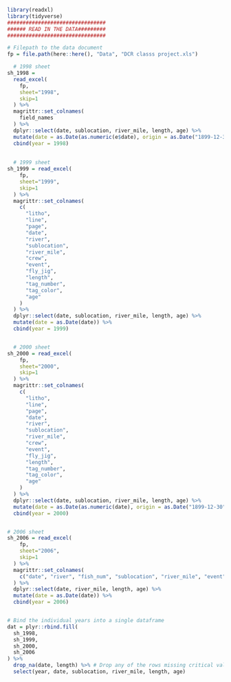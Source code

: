 ```r
library(readxl)
library(tidyverse)
################################
###### READ IN THE DATA#########
################################

# Filepath to the data document
fp = file.path(here::here(), "Data", "DCR classs project.xls")

  # 1998 sheet
sh_1998 =
  read_excel(
    fp, 
    sheet="1998", 
    skip=1
  ) %>%
  magrittr::set_colnames(
    field_names
  ) %>% 
  dplyr::select(date, sublocation, river_mile, length, age) %>% 
  mutate(date = as.Date(as.numeric(e$date), origin = as.Date("1899-12-30"))) %>% 
  cbind(year = 1998)
  
  
  # 1999 sheet
sh_1999 = read_excel(
    fp, 
    sheet="1999", 
    skip=1
  ) %>%
  magrittr::set_colnames(
    c(
      "litho",
      "line",
      "page",
      "date",
      "river",
      "sublocation",
      "river_mile",
      "crew",
      "event",
      "fly_jig",
      "length",
      "tag_number",
      "tag_color",
      "age"
    )
  ) %>% 
  dplyr::select(date, sublocation, river_mile, length, age) %>% 
  mutate(date = as.Date(date)) %>% 
  cbind(year = 1999)


  # 2000 sheet
sh_2000 = read_excel(
    fp, 
    sheet="2000", 
    skip=1
  ) %>%
  magrittr::set_colnames(
    c(
      "litho",
      "line",
      "page",
      "date",
      "river",
      "sublocation",
      "river_mile",
      "crew",
      "event",
      "fly_jig",
      "length",
      "tag_number",
      "tag_color",
      "age"
    )
  ) %>% 
  dplyr::select(date, sublocation, river_mile, length, age) %>% 
  mutate(date = as.Date(as.numeric(date), origin = as.Date("1899-12-30"))) %>% 
  cbind(year = 2000)


# 2006 sheet
sh_2006 = read_excel(
    fp, 
    sheet="2006", 
    skip=1
  ) %>%
  magrittr::set_colnames(
    c("date", "river", "fish_num", "sublocation", "river_mile", "event", "gear_type", "length", "tag_number", "tag_color", "age")
  ) %>% 
  dplyr::select(date, river_mile, length, age) %>% 
  mutate(date = as.Date(date)) %>% 
  cbind(year = 2006)


# Bind the individual years into a single dataframe
dat = plyr::rbind.fill(
  sh_1998,
  sh_1999,
  sh_2000,
  sh_2006
) %>% 
  drop_na(date, length) %>% # Drop any of the rows missing critical values (also dummy rows)
  select(year, date, sublocation, river_mile, length, age)
  
```



```r

```













